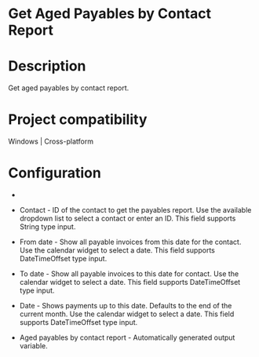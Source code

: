 ﻿# Get Aged Payables by Contact Report

# Description

Get aged payables by contact report.

# Project compatibility

Windows | Cross-platform

# Configuration

* 
* Contact - ID of the contact to get the payables report. Use the available dropdown list to select a contact or enter an ID. This field supports String type input.
* From date - Show all payable invoices from this date for the contact. Use the calendar widget to select a date. This field supports DateTimeOffset type input.
* To date - Show all payable invoices to this date for contact. Use the calendar widget to select a date. This field supports DateTimeOffset type input.
* Date - Shows payments up to this date. Defaults to the end of the current month. Use the calendar widget to select a date. This field supports DateTimeOffset type input.





* Aged payables by contact report - Automatically generated output variable.
